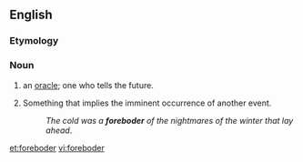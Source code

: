 ==English==

===Etymology===
{{suffix|forebode|er|lang=en}}

===Noun===
{{en-noun}}

# {{label|en|archaic}} an [[oracle]]; one who tells the future.
# {{label|en|uncountable}} Something that implies the imminent occurrence of another event.
#: ''The cold was a '''foreboder''' of the nightmares of the winter that lay ahead''.

[[et:foreboder]]
[[vi:foreboder]]